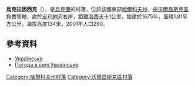 {{coord|50|9|58|N|36|58|35|E|scale:100000_region:UA|display=title}}

'''烏克拉因西克'''（{{lang-uk|Українське}}），是[[烏克蘭|烏克蘭]]的村落，位於該國東部[[哈爾科夫州|哈爾科夫州]]，由[[沃爾昌斯克區|沃爾昌斯克區]]負責管轄，處於[[皮利納河_(北頓涅茨河支流)|皮利納河]]右岸，距離[[洛西夫卡_(沃爾昌斯克區)|洛西夫卡]]1公里，始建於1675年，面積1.81平方公里，海拔高度134米，2001年人口290。

==參考資料==
* [http://w1.c1.rada.gov.ua/pls/z7502/A005?rdat1=09.01.2009&rf7571=32800 Українське]
* [http://weather.in.ua/ua/har'kovskaja/26824 Погода в селі Українське] {{Wayback|url=http://weather.in.ua/ua/har%27kovskaja/26824 |date=20160323040200 }}

{{DEFAULTSORT:Українське}}
[[Category:哈爾科夫州村落|Category:哈爾科夫州村落]]
[[Category:沃爾昌斯克區村落|Category:沃爾昌斯克區村落]]


{{Kharkiv-geo-stub}}